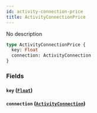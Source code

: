 ```yaml
---
id: activity-connection-price
title: ActivityConnectionPrice
---
```


No description

```graphql
type ActivityConnectionPrice {
  key: Float
  connection: ActivityConnection
}
```

### Fields

#### `key` ([`Float`](/v1/scalars/float))

#### `connection` ([`ActivityConnection`](/v1/objects/activity-connection))
